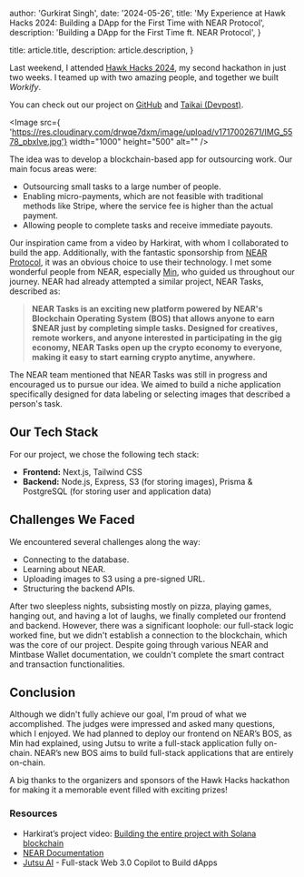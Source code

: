 
  author: 'Gurkirat Singh',
  date: '2024-05-26',
  title:
    'My Experience at Hawk Hacks 2024: Building a DApp for the First Time with NEAR Protocol',
  description: 'Building a DApp for the First Time ft. NEAR Protocol',
}

  title: article.title,
  description: article.description,
}


Last weekend, I attended [Hawk Hacks 2024](https://hawkhacks.ca/), my second hackathon in just two weeks. I teamed up with two amazing people, and together we built _Workify_.

You can check out our project on [GitHub](https://github.com/gurkiratz/workifyy) and [Taikai (Devpost)](https://taikai.network/hackbox/hackathons/hawkhacks/projects/clwd07nvc0cmiz901eq354ofp/idea).

<Image
  src={
    'https://res.cloudinary.com/drwqe7dxm/image/upload/v1717002671/IMG_5578_pbxlve.jpg'}
  width="1000"
  height="500"
  alt=""
/>

The idea was to develop a blockchain-based app for outsourcing work. Our main focus areas were:

- Outsourcing small tasks to a large number of people.
- Enabling micro-payments, which are not feasible with traditional methods like Stripe, where the service fee is higher than the actual payment.
- Allowing people to complete tasks and receive immediate payouts.

Our inspiration came from a video by Harkirat, with whom I collaborated to build the app. Additionally, with the fantastic sponsorship from [NEAR Protocol](https://near.org/), it was an obvious choice to use their technology. I met some wonderful people from NEAR, especially [Min](https://www.linkedin.com/in/min-qian-lu-432b38145/), who guided us throughout our journey. NEAR had already attempted a similar project, NEAR Tasks, described as:

> **NEAR Tasks is an exciting new platform powered by NEAR's Blockchain Operating System (BOS) that allows anyone to earn $NEAR just by completing simple tasks. Designed for creatives, remote workers, and anyone interested in participating in the gig economy, NEAR Tasks open up the crypto economy to everyone, making it easy to start earning crypto anytime, anywhere.**

The NEAR team mentioned that NEAR Tasks was still in progress and encouraged us to pursue our idea. We aimed to build a niche application specifically designed for data labeling or selecting images that described a person's task.

## Our Tech Stack

For our project, we chose the following tech stack:

- **Frontend:** Next.js, Tailwind CSS
- **Backend:** Node.js, Express, S3 (for storing images), Prisma & PostgreSQL (for storing user and application data)

## Challenges We Faced

We encountered several challenges along the way:

- Connecting to the database.
- Learning about NEAR.
- Uploading images to S3 using a pre-signed URL.
- Structuring the backend APIs.

After two sleepless nights, subsisting mostly on pizza, playing games, hanging out, and having a lot of laughs, we finally completed our frontend and backend. However, there was a significant loophole: our full-stack logic worked fine, but we didn't establish a connection to the blockchain, which was the core of our project. Despite going through various NEAR and Mintbase Wallet documentation, we couldn't complete the smart contract and transaction functionalities.

## Conclusion

Although we didn't fully achieve our goal, I'm proud of what we accomplished. The judges were impressed and asked many questions, which I enjoyed. We had planned to deploy our frontend on NEAR’s BOS, as Min had explained, using Jutsu to write a full-stack application fully on-chain. NEAR’s new BOS aims to build full-stack applications that are entirely on-chain.

A big thanks to the organizers and sponsors of the Hawk Hacks hackathon for making it a memorable event filled with exciting prizes!

### Resources

- Harkirat’s project video: [Building the entire project with Solana blockchain](https://youtu.be/zi0iR3UN-u0?si=rLzBBlvpDbHS7VHB)
- [NEAR Documentation](https://docs.near.org/)
- [Jutsu AI](https://jutsu.ai/) - Full-stack Web 3.0 Copilot to Build dApps
